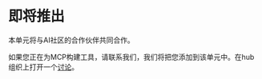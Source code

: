# 即将推出

本单元将与AI社区的合作伙伴共同合作。

如果您正在为MCP构建工具，请联系我们，我们将把您添加到该单元中。在hub组织上打开一个[讨论](https://huggingface.co/spaces/mcp-course/README/discussions)。 